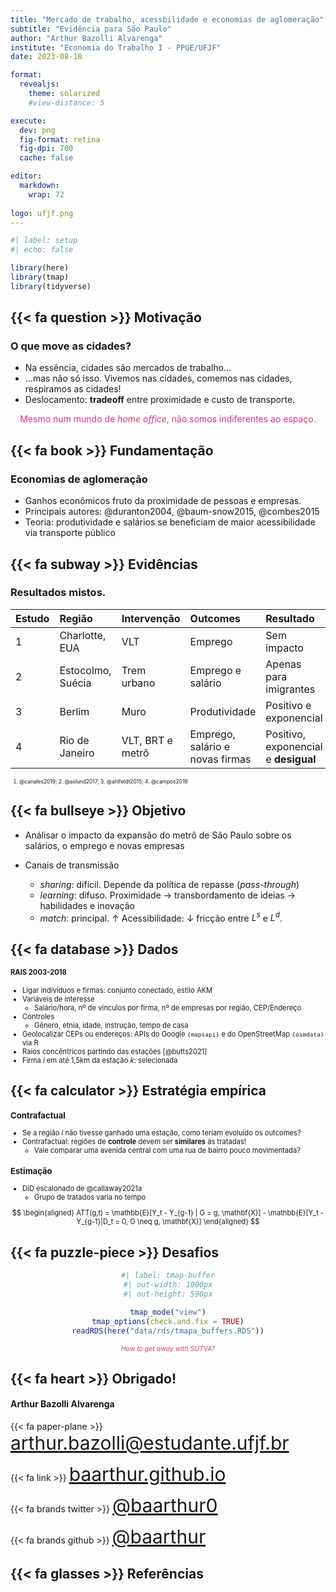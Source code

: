 ```yaml
---
title: "Mercado de trabalho, acessbilidade e economias de aglomeração"
subtitle: "Evidência para São Paulo"
author: "Arthur Bazolli Alvarenga"
institute: "Economia do Trabalho I - PPGE/UFJF"
date: 2023-08-18

format: 
  revealjs:
    theme: solarized
    #view-distance: 5

execute: 
  dev: png
  fig-format: retina
  fig-dpi: 700
  cache: false

editor: 
  markdown: 
    wrap: 72
    
logo: ufjf.png
---
```


```r
#| label: setup
#| echo: false

library(here)
library(tmap)
library(tidyverse)
```


## {{< fa question >}} Motivação

### O que move as cidades?

* Na essência, cidades são mercados de trabalho...
* ...mas não só isso. Vivemos nas cidades, comemos nas cidades, respiramos as cidades!
* Deslocamento: **tradeoff** entre proximidade e custo de transporte.

::: {style="text-align: center; color: #d33682"}
Mesmo num mundo de *home office*, não somos indiferentes ao espaço.
:::




## {{< fa book >}} Fundamentação

### Economias de aglomeração

* Ganhos econômicos fruto da proximidade de pessoas e empresas.
* Principais autores: @duranton2004, @baum-snow2015, @combes2015
* Teoria: produtividade e salários se beneficiam de maior acessibilidade via transporte público




## {{< fa subway >}} Evidências

### Resultados mistos.

::: {style="font-size: 0.7em"}
Estudo|Região            |Intervenção     |Outcomes                       |Resultado             
:-----|:-----------------|:---------------|:------------------------------|:--------------------
1     |Charlotte, EUA    |VLT             |Emprego                        |Sem impacto
2     |Estocolmo, Suécia |Trem urbano     |Emprego e salário              |Apenas para imigrantes
3     |Berlim            |Muro            |Produtividade                  |Positivo e exponencial  
4     |Rio de Janeiro    |VLT, BRT e metrô|Emprego, salário e novas firmas|Positivo, exponencial e **desigual**
:::

::: {style="font-size: 0.6em"}
1. @canales2019; 2. @aslund2017; 3. @ahlfeldt2015; 4. @campos2019
:::




## {{< fa bullseye >}} Objetivo

* Análisar o impacto da expansão do metrô de São Paulo sobre os salários, o emprego e novas empresas

* Canais de transmissão
  + *sharing*: difícil. Depende da política de repasse (*pass-through*) 
  + *learning*: difuso. Proximidade $\rightarrow$ transbordamento de ideias $\rightarrow$ habilidades e inovação
  + *match*: principal. $\uparrow$ Acessibilidade: $\downarrow$ fricção entre $L^s$ e $L^d$.



## {{< fa database >}} Dados

::: {style="font-size: 0.8em"}

#### RAIS 2003-2018 

* Ligar indivíduos e firmas: conjunto conectado, estilo AKM
* Variáveis de interesse
  + Salário/hora, nº de vínculos por firma, nº de empresas por região, CEP/Endereço 
* Controles 
  + Gênero, etnia, idade, instrução, tempo de casa

* Geolocalizar CEPs ou endereços: APIs do Google `{mapsapi}` e do OpenStreetMap `{osmdata}` via R
* Raios concêntricos partindo das estações [@butts2021]
* Firma $i$ em até 1,5km da estação $k$: selecionada

:::




## {{< fa calculator >}} Estratégia empírica

::: {style="font-size: 0.8em"}
### Contrafactual
* Se a região $i$ não tivesse ganhado uma estação, como teriam evoluído os outcomes?
* Contrafactual: regiões de **controle** devem ser **similares** às tratadas!
  + Vale comparar uma avenida central com uma rua de bairro pouco movimentada?

### Estimação

* DiD escalonado de @callaway2021a
  + Grupo de tratados varia no tempo
  
$$
\begin{aligned}
ATT(g,t) = \mathbb{E}[Y_t - Y_{g-1} | G = g, \mathbf{X}] - \mathbb{E}[Y_t - Y_{g-1}|D_t = 0, G \neq g, \mathbf{X}]
\end{aligned}
$$

:::




## {{< fa puzzle-piece >}} Desafios

::: {style="text-align: center"}
```r
#| label: tmap-buffer
#| out-width: 1000px
#| out-height: 590px

tmap_mode("view")
tmap_options(check.and.fix = TRUE)
readRDS(here("data/rds/tmapa_buffers.RDS"))
```
:::

::: {style="text-align: center; color: #d33682; font-size: 0.75em"}
*How to get away with SUTVA?* 
:::




## {{< fa heart >}} Obrigado!


#### Arthur Bazolli Alvarenga

{{< fa paper-plane >}} <a href="mailto:arthur.bazolli@estudante.ufjf.br" style="font-size: 30px"> arthur.bazolli@estudante.ufjf.br</a>

{{< fa link >}} <a href="https://baarthur.github.io/" style="font-size: 30px"> baarthur.github.io </a>

{{< fa brands twitter >}} <a href="http://twitter.com/baarthur0" style="font-size: 30px"> \@baarthur0 </a>

{{< fa brands github >}} <a href="http://github.com/baarthur" style="font-size: 30px"> \@baarthur </a>




## {{< fa glasses >}} Referências
